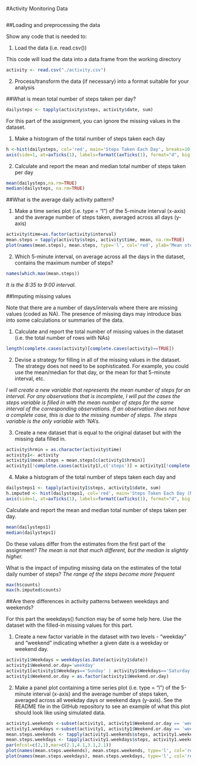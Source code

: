 #Activity Monitoring Data

```r
```
##Loading and preprocessing the data

Show any code that is needed to:

1. Load the data (i.e. read.csv())  

This code  will load the data into a data.frame from the working directory

```r
activity <- read.csv("./activity.csv")
```

2. Process/transform the data (if necessary) into a format suitable for your analysis

##What is mean total number of steps taken per day?

```r
dailysteps <- tapply(activity$steps, activity$date, sum)
```

For this part of the assignment, you can ignore the missing values in the dataset.

1. Make a histogram of the total number of steps taken each day

```r
h <-hist(dailysteps, col='red', main='Steps Taken Each Day', breaks=10, xaxt="n")
axis(side=1, at=axTicks(1), labels=formatC(axTicks(1), format="d", big.mark=','))
```

2. Calculate and report the mean and median total number of steps taken per day
```r
mean(dailysteps,na.rm=TRUE)
median(dailysteps, na.rm=TRUE)
```

##What is the average daily activity pattern?

1. Make a time series plot (i.e. type = "l") of the 5-minute interval (x-axis) and the average number of steps taken, averaged across all days (y-axis)

```r
activity$time=as.factor(activity$interval)
mean.steps = tapply(activity$steps, activity$time, mean, na.rm=TRUE)
plot(names(mean.steps), mean.steps, type='l', col='red', ylab='Mean steps per time interval', xlab='Time interval')
```

2. Which 5-minute interval, on average across all the days in the dataset, contains the maximum number of steps?

```r
names(which.max(mean.steps))
```

*It is the 8:35 to 9:00 interval.*

##Imputing missing values


Note that there are a number of days/intervals where there are missing values (coded as NA).
The presence of missing days may introduce bias into some calculations or summaries of the data.

1. Calculate and report the total number of missing values in the dataset (i.e. the total number of rows with NAs)

```r
length(complete.cases(activity)[complete.cases(activity)==TRUE])
```

2. Devise a strategy for filling in all of the missing values in the dataset. The strategy does not need to be sophisticated. For example, you could use the mean/median for that day, or the mean for that 5-minute interval, etc.

*I will create a new variable that represents the mean number of steps for an interval. For any observations that is incomplete, I will put the cases the steps variable is filled in with the mean number of steps for the same interval of the corresponding observations. If an observation does not have a complete case, this is due to the missing number of steps.  The steps variable is the only variable with 'NA's.*

3. Create a new dataset that is equal to the original dataset but with the missing data filled in.

```r
activity$hrmin = as.character(activity$time)
activity1<- activity
activity1$mean.steps = mean.steps[c(activity1$hrmin)]
activity1[!complete.cases(activity1),c('steps')] = activity1[!complete.cases(activity1),c('mean.steps')]
```


4. Make a histogram of the total number of steps taken each day and 

```r
dailysteps1 <- tapply(activity1$steps, activity1$date, sum)
h.imputed <- hist(dailysteps1, col='red', main='Steps Taken Each Day (Missing values imputed)', breaks=10, xaxt="n")
axis(side=1, at=axTicks(1), labels=formatC(axTicks(1), format="d", big.mark=','))
```

Calculate and report the mean and median total number of steps taken per day. 

```r
mean(dailysteps1)
median(dailysteps1)
```

Do these values differ from the estimates from the first part of the assignment? 
*The mean is not that much different, but the median is slightly higher.*


What is the impact of imputing missing data on the estimates of the total daily number of steps?
*The range of the steps become more frequent*

```r
max(h$counts)
max(h.imputed$counts)
```


##Are there differences in activity patterns between weekdays and weekends?

For this part the weekdays() function may be of some help here. 
Use the dataset with the filled-in missing values for this part.

1. Create a new factor variable in the dataset with two levels - "weekday" and "weekend" indicating whether a given date is a weekday or weekend day.

```r
activity1$Weekdays = weekdays(as.Date(activity1$date))
activity1$Weekend.or.day='weekday'
activity1[activity1$Weekdays=='Sunday' | activity1$Weekdays=='Saturday',c('Weekend.or.day')] = 'weekend'
activity1$Weekend.or.day = as.factor(activity1$Weekend.or.day)
```


2. Make a panel plot containing a time series plot (i.e. type = "l") of the 5-minute interval (x-axis) and the average number of steps taken, averaged across all weekday days or weekend days (y-axis). See the README file in the GitHub repository to see an example of what this plot should look like using simulated data.

```r
activity1.weekends <-subset(activity1, activity1$Weekend.or.day == 'weekend')
activity1.weekdays <-subset(activity1, activity1$Weekend.or.day == 'weekday')
mean.steps.weekends <- tapply(activity1.weekends$steps, activity1.weekends$time, mean, na.rm=TRUE)
mean.steps.weekdays <- tapply(activity1.weekdays$steps, activity1.weekdays$time, mean, na.rm=TRUE)
par(mfcol=c(2,1),mar=c(2.1,4.1,3.1,2.1))
plot(names(mean.steps.weekends), mean.steps.weekends, type='l', col='red', ylab='Mean steps per time interval', xlab='Time interval', main='Weekends')
plot(names(mean.steps.weekdays), mean.steps.weekdays, type='l', col='red', ylab='Mean steps per time interval', xlab='Time interval', main='Weekdays')
```



